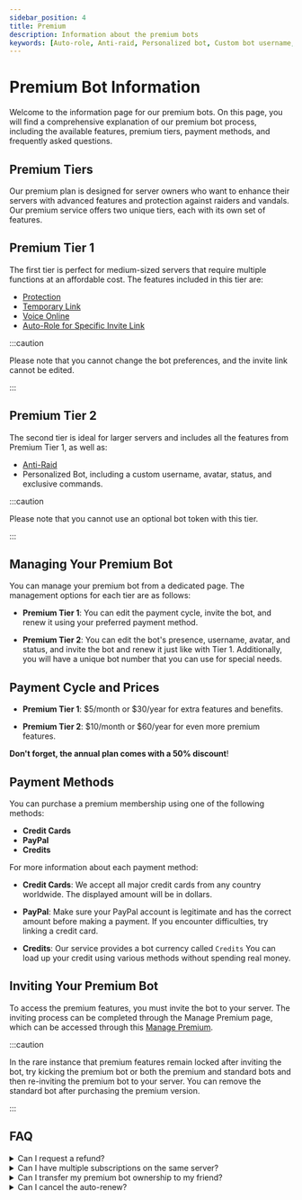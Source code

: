 ```yaml
---
sidebar_position: 4
title: Premium
description: Information about the premium bots
keywords: [Auto-role, Anti-raid, Personalized bot, Custom bot username, Avatar, Status, Command, Token, Dashboard, Payment method, Credit cards, PayPal, Credits, Insufficient money, Refund policy, Multiple subscriptions]
---
```


# Premium Bot Information

Welcome to the information page for our premium bots. On this page, you will find a comprehensive explanation of our premium bot process, including the available features, premium tiers, payment methods, and frequently asked questions.

## Premium Tiers

Our premium plan is designed for server owners who want to enhance their servers with advanced features and protection against raiders and vandals. Our premium service offers two unique tiers, each with its own set of features.

## Premium Tier 1

The first tier is perfect for medium-sized servers that require multiple functions at an affordable cost. The features included in this tier are:

- [Protection](/modules/vip_protection.mdx)
- [Temporary Link](/modules/temp_link.mdx) 
- [Voice Online](/modules/voice_online.mdx)
- [Auto-Role for Specific Invite Link](/modules/auto_role.mdx)

:::caution

Please note that you cannot change the bot preferences, and the invite link cannot be edited.

:::

## Premium Tier 2

The second tier is ideal for larger servers and includes all the features from Premium Tier 1, as well as:

- [Anti-Raid](/modules/anti_raid.mdx)
- Personalized Bot, including a custom username, avatar, status, and exclusive commands.

:::caution 

Please note that you cannot use an optional bot token with this tier.

:::

## Managing Your Premium Bot

You can manage your premium bot from a dedicated page. The management options for each tier are as follows:

- **Premium Tier 1**: You can edit the payment cycle, invite the bot, and renew it using your preferred payment method.

- **Premium Tier 2**: You can edit the bot's presence, username, avatar, and status, and invite the bot and renew it just like with Tier 1. Additionally, you will have a unique bot number that you can use for special needs.

## Payment Cycle and Prices

- **Premium Tier 1**: $5/month or $30/year for extra features and benefits.

- **Premium Tier 2**: $10/month or $60/year for even more premium features. 

 __Don't forget, the annual plan comes with a 50% discount__!

## Payment Methods

You can purchase a premium membership using one of the following methods:

- **Credit Cards**
- **PayPal**
- **Credits**

For more information about each payment method:

- **__Credit Cards__**: We accept all major credit cards from any country worldwide. The displayed amount will be in dollars. 

- **__PayPal__**: Make sure your PayPal account is legitimate and has the correct amount before making a payment. If you encounter difficulties, try linking a credit card.

- **__Credits__**: Our service provides a bot currency called `Credits` You can load up your credit using various methods without spending real money.

## Inviting Your Premium Bot

To access the premium features, you must invite the bot to your server. The inviting process can be completed through the Manage Premium page, which can be accessed through this [Manage Premium](https://probot.io/premium/manage). 

:::caution 

In the rare instance that premium features remain locked after inviting the bot, try kicking the premium bot or both the premium and standard bots and then re-inviting the premium bot to your server. You can remove the standard bot after purchasing the premium version. 

:::

## FAQ

<details>
<summary>Can I request a refund?</summary>

Yes, you can. However, you must first review the refund policy and request a refund within seven days of the initial purchase date for a reasonable reason.

</details>

<details>

<summary>Can I have multiple subscriptions on the same server?</summary>

No, you can only have one premium bot per server.

</details>

<details>

<summary> Can I transfer my premium bot ownership to my friend?</summary>

Yes, you can! However, this is limited to the `Tier 2` plan.


</details>


<details>

<summary>Can I cancel the auto-renew?</summary>

Yes, you indeed can! Through the manage premium page and click on cancel.


</details>
